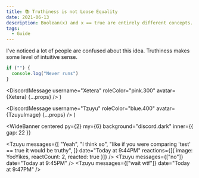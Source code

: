 ```yaml
---
title: 📚 Truthiness is not Loose Equality
date: 2021-06-13
description: Boolean(x) and x == true are entirely different concepts.
tags:
  - Guide
---
```


I've noticed a lot of people are confused about this idea. Truthiness makes some level of intuitive sense.

```js
if ("") {
  console.log("Never runs")
}
```



  <DiscordMessage
    username="Xetera"
    roleColor="pink.300"
    avatar={Xetera}
    {...props}
  />
)

  <DiscordMessage
    username="Tzuyu"
    roleColor="blue.400"
    avatar={TzuyuImage}
    {...props}
  />
)

<WideBanner
  centered
  py={2}
  my={6}
  background="discord.dark"
  inner={{ gap: 22 }}
>
  <Me
    message="So why do you think the if statement works if the string isn't empty?"
    date="Today at 9:42PM"
  />
  <Tzuyu
    message="Because a non-empty string is truthy, right?"
    date="Today at 9:42PM"
  />
  <Me
    message="Yeah, do you know what that means though?"
    date="Today at 9:43PM"
  />
  <Tzuyu
    messages={[
      "Yeah",
      "I think so",
      "like if you were comparing 'test' == true it would be truthy",
    ]}
    date="Today at 9:44PM"
    reactions={[{ image: YooYikes, reactCount: 2, reacted: true }]}
  />
  <Me message="Have you actually tried that?" date="Today at 9:45PM" />
  <Tzuyu messages={["no"]} date="Today at 9:45PM" />
  <Tzuyu messages={["wait wtf"]} date="Today at 9:47PM" />
</WideBanner>

